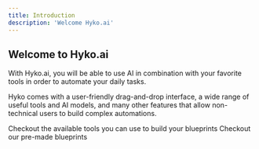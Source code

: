 ```yaml
---
title: Introduction
description: 'Welcome Hyko.ai'
---
```


## Welcome to Hyko.ai

With Hyko.ai, you will be able to use AI in combination with your favorite tools in order to automate your daily tasks.

Hyko comes with a user-friendly drag-and-drop interface, a wide range of useful tools and AI models, and many other features that allow non-technical users to build complex automations.

<CardGroup cols={2}>
  <Card
    title="Toolkit"
    icon="toolbox"
    href="https://docs.hyko.ai/toolkit"
  >
    Checkout the available tools you can use to build your blueprints
  </Card>
  <Card
    title="Templates"
    icon="copy"
    href="https://beta.hyko.ai/templates"
  >
    Checkout our pre-made blueprints
  </Card>
</CardGroup>
